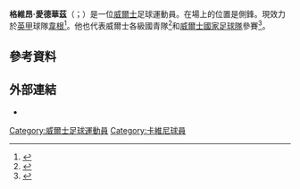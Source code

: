 
{{Infobox football biography	
| name                 = Gwion Edwards	
| image                = GwionEdwardsBntIps1.jpg
| caption              = Edwards playing for [[Ipswich_Town_F.C.|Ipswich Town]] in 2018
| fullname             = Gwion Dafydd Rhys Edwards<ref>{{cite web | title = Premier League Clubs submit Squad Lists | url = http://www.premierleague.com/content/dam/premierleague/site-content/News/publications/squad-lists/Squad-Lists-September-2012.pdf | publisher = Premier League | access-date = 2013-02-03 | url-status = dead | archive-url = https://web.archive.org/web/20130310203125/http://www.premierleague.com/content/dam/premierleague/site-content/News/publications/squad-lists/Squad-Lists-September-2012.pdf | archive-date = 2013-03-10 }}</ref>
| birth_date           = {{birth date and age|1993|3|1|df=y}}
| birth_place          = [[威爾斯|威爾斯]]Lampeter
| height               = {{height|ft=5|in=9}}
| position             = 側鋒
| currentclub          = [[威根竞技足球俱乐部|韋根]]
| clubnumber           = 7
| youthyears1          = 2004–2007
| youthclubs1          = [[阿伯里斯特威斯足球俱樂部|艾伯里斯特夫]]
| youthclubs2          = Swansea City
| youthyears2          = 2007–2011
| years1               = 2011–2014 | clubs1 = [[斯旺西城足球俱乐部|史雲斯]]              | caps1 = 0  | goals1 = 0
| years2               = 2013      | clubs2 = → [[圣庄士东足球俱乐部|聖莊士東]] (loan)       | caps2 = 6 | goals2 = 0
| years3               = 2013–2014 | clubs3 = → [[圣庄士东足球俱乐部|聖莊士東]] (loan)       | caps3 = 13 | goals3 = 0
| years4               = 2014      | clubs4 = → [[克劳利镇足球俱乐部|卡維尼]] (loan)       | caps4 = 6  | goals4 = 2
| years5               = 2014–2016 | clubs5 = [[克劳利镇足球俱乐部|卡維尼]]                | caps5 = 79 | goals5 = 12
| years6               = 2016–2018 | clubs6 = [[彼得伯勒联足球俱乐部|彼德堡]]  | caps6 = 59 | goals6 = 11
| years7               = 2018–2021 | clubs7 = [[伊普斯维奇城足球俱乐部|葉士域治]]                | caps7 = 96 | goals7 = 14
| years8               = 2021–     | clubs8 = [[威根竞技足球俱乐部|韋根]]            | caps8 = 8  | goals8 = 1
| nationalyears1       = 2011      | nationalteam1 = 威爾斯U19  | nationalcaps1 = 2 | nationalgoals1 = 0	
| nationalyears2       = 2012–2014 | nationalteam2 = [[威爾斯21歲以下足球代表隊|威爾斯U21]]  | nationalcaps2 = 6 | nationalgoals2 = 1	
| club-update   = 22:28, 26 October 2021 (UTC)
| ntupdate      = 11:59, 9 September 2014 (UTC)
}}

'''格維昂·愛德華茲'''（{{lang-en|Gwion Edwards}}；{{bd|1993年|3月1日}}）是一位[[威爾士|威爾士]]足球運動員。在場上的位置是側鋒。現效力於[[英甲|英甲]]球隊[[威根竞技足球俱乐部|韋根]]<ref>{{cite news|title=Barnsley 0 – 1 Crawley Town|url=http://www.bbc.co.uk/sport/0/football/28646708|publisher=BBC Sport|date=2014-08-09|accessdate=2014-09-01|archive-date=2015-03-03|archive-url=https://web.archive.org/web/20150303114210/http://www.bbc.co.uk/sport/0/football/28646708|dead-url=no}}</ref>。他也代表威爾士各級國青隊<ref>{{cite web | title = Under-19 – Gwion Edwards | url = http://www.uefa.com/under19/season=2012/teams/player=250041144/index.html | publisher = UEFA.com | accessdate = 2013-02-03 | archive-date = 2014-12-21 | archive-url = https://web.archive.org/web/20141221113606/http://www.uefa.com/under19/season=2012/teams/player=250041144/index.html | dead-url = no }}</ref>和[[威爾士國家足球隊|威爾士國家足球隊]]參賽<ref>{{Cite web |url=http://www.bbc.co.uk/sport/0/football/29538288 |title=Wales call up Edwards |access-date=2015-06-03 |archive-date=2014-10-11 |archive-url=https://web.archive.org/web/20141011054230/http://www.bbc.co.uk/sport/0/football/29538288 |dead-url=no }}</ref>。
==參考資料==
{{Reflist}}

==外部連結==
*{{soccerbase|65079}}

{{韋根球員名單}}

{{DEFAULTSORT:Edwards, Gwion}}
[[Category:威爾士足球運動員|Category:威爾士足球運動員]]
[[Category:卡維尼球員|Category:卡維尼球員]]